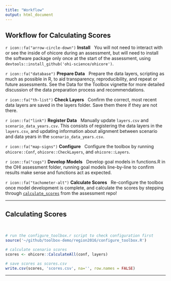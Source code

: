 ```yaml
---
title: "Workflow"
output: html_document
---
```



## Workflow for Calculating Scores

`r icon::fa("arrow-circle-down")` __Install__  &nbsp;  You will not need to interact with or see the inside of ohicore during an assessment, but will need to install the software package only once at the start of the assessment, using  `devtools::install_github('ohi-science/ohicore')`.


`r icon::fa("database")` __Prepare Data__  &nbsp;  Prepare the data layers, scripting as much as possible in R, to aid transparency, reproducibility, and repeat or future assessments. See the Data for the Toolbox vignette for more detailed discussion of the data preparation process and recommendations.


`r icon::fa("th-list")` __Check Layers__  &nbsp;  Confirm the correct, most recent data layers are saved in the layers folder. Save them there if they are not there.


`r icon::fa("link")` __Register Data__  &nbsp;  Manually update  `layers.csv` and  `scenario_data_years.csv`. This consists of registering the data layers in the `layers.csv`, and updating information about alignment between scenario and data years in the `scenario_data_years.csv`.


`r icon::fa("map-signs")` __Configure__  &nbsp;  Configure the toolbox by running `ohicore::Conf`, `ohicore::CheckLayers`, and `ohicore::Layers`.


`r icon::fa("cogs")` __Develop Models__  &nbsp;  Develop goal models in functions.R in the OHI assessment folder, running goal models line-by-line to confirm results make sense and functions act as expected.


`r icon::fa("tachometer-alt")` __Calculate Scores__  &nbsp;  Re-configure the toolbox once model development is complete, and calculate the scores by stepping through [`calculate_scores`](https://github.com/OHI-Science/ohicore/blob/dev/pkgdown/toolbox-demo/calculate_scores.R) from the assessment repo!

---

## Calculating Scores

<br>

```r
# run the configure_toolbox.r script to check configuration first
source('~/github/toolbox-demo/region2016/configure_toolbox.R')

# calculate scenario scores
scores <- ohicore::CalculateAll(conf, layers)

# save scores as scores.csv
write.csv(scores, 'scores.csv', na='', row.names = FALSE)
```

---
<!--

## Data Preparation Workflows

-->

